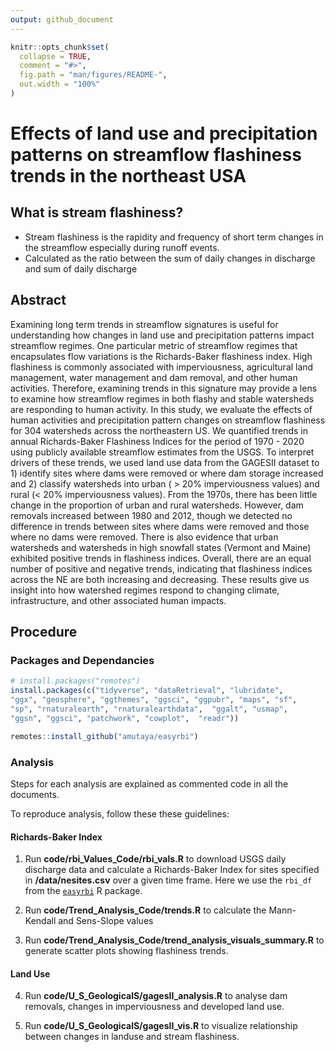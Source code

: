 ```yaml
---
output: github_document
---
```



```r
knitr::opts_chunk$set(
  collapse = TRUE,
  comment = "#>",
  fig.path = "man/figures/README-",
  out.width = "100%"
)
```


# Effects of land use and precipitation patterns on streamflow flashiness trends in the northeast USA


## What is stream flashiness?

- Stream flashiness is the rapidity and frequency of short term changes in the streamflow especially during runoff events. 
- Calculated as the ratio between the sum of daily changes in discharge and sum of daily discharge


## Abstract 
Examining long term trends in streamflow signatures is useful for understanding how changes in land use and precipitation patterns impact streamflow regimes. One particular metric of streamflow regimes that encapsulates flow variations is the Richards-Baker flashiness index. High flashiness is commonly associated with imperviousness, agricultural land management, water management and dam removal, and other human activities. Therefore, examining trends in this signature may provide a lens to examine how streamflow regimes in both flashy and stable watersheds are responding to human activity. In this study, we evaluate the effects of human activities and precipitation pattern changes on streamflow flashiness for 304 watersheds across the northeastern US. We quantified trends in annual Richards-Baker Flashiness Indices for the period of 1970 - 2020 using publicly available streamflow estimates from the USGS. To interpret drivers of these trends, we used land use data from the GAGESII dataset to 1) identify sites where dams were removed or where dam storage increased and 2) classify watersheds into urban ( > 20% imperviousness values) and rural (< 20% imperviousness values). From the 1970s, there has been little change in the proportion of urban and rural watersheds. However, dam removals increased between 1980 and 2012, though we detected no difference in trends between sites where dams were removed and those where no dams were removed. There is also evidence that urban watersheds and watersheds in high snowfall states (Vermont and Maine) exhibited positive trends in flashiness indices. Overall, there are an equal number of positive and negative trends, indicating that flashiness indices across the NE are both increasing and decreasing. These results give us insight into how watershed regimes respond to changing climate, infrastructure, and other associated human impacts.


## Procedure

### Packages and Dependancies
```r
# install.packages("remotes") 
install.packages(c("tidyverse", "dataRetrieval", "lubridate", 
"ggx", "geosphere", "ggthemes", "ggsci", "ggpubr", "maps", "sf",
"sp", "rnaturalearth", "rnaturalearthdata",  "ggalt", "usmap",
"ggsn", "ggsci", "patchwork", "cowplot",  "readr"))

remotes::install_github("amutaya/easyrbi")
```

### Analysis
Steps for each analysis are explained as commented code in all the documents.

To reproduce analysis, follow these these guidelines:

#### Richards-Baker Index
1) Run **code/rbi_Values_Code/rbi_vals.R** to download USGS daily discharge data and calculate a Richards-Baker Index for sites specified in **/data/nesites.csv** over a given time frame. Here we use the `rbi_df`  from the [`easyrbi`](https://github.com/amutaya/easyrbi) R package.

2) Run **code/Trend_Analysis_Code/trends.R** to calculate the Mann-Kendall and Sens-Slope values 

3) Run **code/Trend_Analysis_Code/trend_analysis_visuals_summary.R** to generate scatter plots showing flashiness trends.

#### Land Use
4) Run **code/U_S_GeologicalS/gagesII_analysis.R** to analyse dam removals, changes in imperviousness and developed land use.

5) Run **code/U_S_GeologicalS/gagesII_vis.R** to visualize relationship between changes in landuse and stream flashiness.



